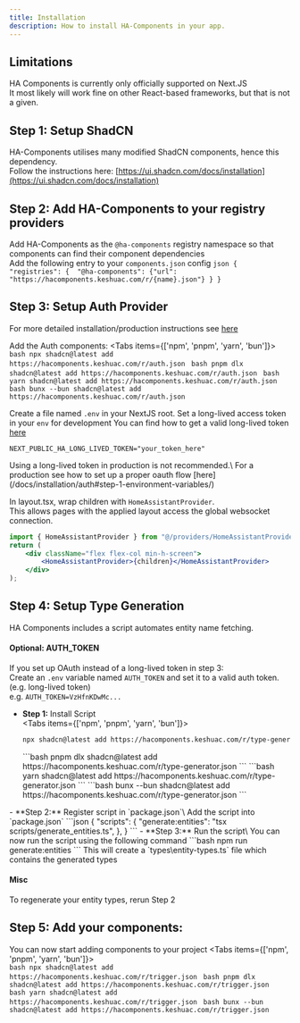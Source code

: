 ```yaml
---
title: Installation
description: How to install HA-Components in your app.
---
```


## Limitations
HA Components is currently only officially supported on Next.JS\
It most likely will work fine on other React-based frameworks, but that is not a given.

## Step 1: Setup ShadCN
HA-Components utilises many modified ShadCN components, hence this dependency.\
Follow the instructions here: [https://ui.shadcn.com/docs/installation](https://ui.shadcn.com/docs/installation)

## Step 2: Add HA-Components to your registry providers
Add HA-Components as the `@ha-components` registry namespace so that components can find their component dependencies\
Add the following entry to your `components.json` config
    ```json
    {
        "registries": { 
            "@ha-components": {"url": "https://hacomponents.keshuac.com/r/{name}.json"}
        }
    }
    ```

## Step 3: Setup Auth Provider
For more detailed installation/production instructions see [here](/docs/installation/auth)

Add the Auth components: 
<Tabs items={['npm', 'pnpm', 'yarn', 'bun']}>
  <Tab value="npm">    
    ```bash
    npx shadcn@latest add https://hacomponents.keshuac.com/r/auth.json
    ```
  </Tab>
  <Tab value="pnpm">
    ```bash
    pnpm dlx shadcn@latest add https://hacomponents.keshuac.com/r/auth.json
    ```
  </Tab>
  <Tab value="yarn">
    ```bash
    yarn shadcn@latest add https://hacomponents.keshuac.com/r/auth.json
    ```
  </Tab>
  <Tab value="bun">
    ```bash
    bunx --bun shadcn@latest add https://hacomponents.keshuac.com/r/auth.json
    ```
  </Tab>
</Tabs>

Create a file named `.env` in your NextJS root.
Set a long-lived access token in your `env` for development
You can find how to get a valid long-lived token [here](https://developers.home-assistant.io/docs/auth_api/#long-lived-access-token)
```
NEXT_PUBLIC_HA_LONG_LIVED_TOKEN="your_token_here"
```
<Callout type="error">
  Using a long-lived token in production is not recommended.\
  For a production see how to set up a proper oauth flow [here](/docs/installation/auth#step-1-environment-variables/)
</Callout>

In layout.tsx, wrap children with `HomeAssistantProvider`.\
This allows pages with the applied layout access the global websocket connection.
```jsx
import { HomeAssistantProvider } from "@/providers/HomeAssistantProvider";
return (    
    <div className="flex flex-col min-h-screen">
        <HomeAssistantProvider>{children}</HomeAssistantProvider>
    </div>
);
```

## Step 4: Setup Type Generation
HA Components includes a script automates entity name fetching.

#### Optional: AUTH_TOKEN
If you set up OAuth instead of a long-lived token in step 3:\
Create an `.env` variable named `AUTH_TOKEN` and set it to a valid auth token. (e.g. long-lived token)\
e.g. `AUTH_TOKEN=VzHfnKDwMc...`

- **Step 1:** Install Script\
<Tabs items={['npm', 'pnpm', 'yarn', 'bun']}>
  <Tab value="npm">    
    ```bash
    npx shadcn@latest add https://hacomponents.keshuac.com/r/type-generator.json
    ```
  </Tab>
  <Tab value="pnpm">
    ```bash
    pnpm dlx shadcn@latest add https://hacomponents.keshuac.com/r/type-generator.json
    ```
  </Tab>
  <Tab value="yarn">
    ```bash
    yarn shadcn@latest add https://hacomponents.keshuac.com/r/type-generator.json
    ```
  </Tab>
  <Tab value="bun">
    ```bash
    bunx --bun shadcn@latest add https://hacomponents.keshuac.com/r/type-generator.json
    ```
  </Tab>
</Tabs>
- **Step 2:** Register script in `package.json`\
Add the script into `package.json`
```json
{
  "scripts": {
    "generate:entities": "tsx scripts/generate_entities.ts",
  },
}
```
- **Step 3:** Run the script\
    You can now run the script using the following command
    ```bash
    npm run generate:entities
    ```
    This will create a `types\entity-types.ts` file which contains the generated types

#### Misc
To regenerate your entity types, rerun Step 2

## Step 5: Add your components:
You can now start adding components to your project
<Tabs items={['npm', 'pnpm', 'yarn', 'bun']}>
  <Tab value="npm">    
    ```bash
    npx shadcn@latest add https://hacomponents.keshuac.com/r/trigger.json
    ```
  </Tab>
  <Tab value="pnpm">
    ```bash
    pnpm dlx shadcn@latest add https://hacomponents.keshuac.com/r/trigger.json
    ```
  </Tab>
  <Tab value="yarn">
    ```bash
    yarn shadcn@latest add https://hacomponents.keshuac.com/r/trigger.json
    ```
  </Tab>
  <Tab value="bun">
    ```bash
    bunx --bun shadcn@latest add https://hacomponents.keshuac.com/r/trigger.json
    ```
  </Tab>
</Tabs>